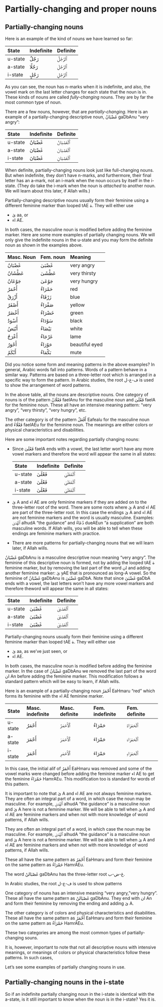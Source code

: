 # Partially-changing and proper nouns

## Partially-changing nouns

Here is an example of the kind of nouns we have learned so far:

State  | Indefinite | Definite
:------|:-----------|:---------
u-state| [رَجُلٌ]{.ar} | [ٱَلرَّجُلُ]{.ar}
a-state| [رَجُلًا]{.ar}| [ٱَلرَّجُلَ]{.ar}
i-state| [رَجُلٍ]{.ar} | [ٱَلرَّجُلِ]{.ar}

As you can see, the noun has [n]{.trn}-marks when it is indefinite, and also, the vowel mark on the last letter changes for each state that the noun is in. These kinds of nouns are called _fully-changing_ nouns. They are by far the most common type of noun.

There are a few nouns, however, that are _partially-changing_. Here is an example of a partially-changing descriptive noun, [غَضْبَانُ]{.ar} [gaDbAnu]{.trn} "very angry":

State  | Indefinite | Definite
:------|:-----------|:---------
u-state| [غَضْبَانُ]{.ar} | [ٱَلْغَضْبَانُ]{.ar}
a-state| [غَضْبَانَ]{.ar} | [ٱَلْغَضْبَانَ]{.ar}
i-state| [غَضْبَانَ]{.ar} | [ٱَلْغَضْبَانِ]{.ar}

When definite, partially-changing nouns look just like full-changing nouns. But when indefinite, they don't have [n]{.trn}-marks, and furthermore, their final letter has an [a]{.trn}-mark, not an [i]{.trn}-mark when the noun occurs by itself in the i-state. (They do take the [i]{.trn}-mark when the noun is _attached_ to another noun. We will learn about this later, if Allah wills.)

Partially-changing descriptive nouns usually form their feminine using a different feminine marker than looped [tAE]{.trn} [ة]{.ar}. They will either use 

+ [ىٰ]{.ar} [aa]{.trn}, or
+ [اء]{.ar} [AE]{.trn}.

In both cases, the masculine noun is modified before adding the feminine marker. 
Here are some more examples of partially changing nouns. We will only give the indefinite nouns in the u-state and you may form the definite noun as shown in the examples above.

Masc. Noun | Fem. noun | Meaning
:-----------|:-------------|:------------
[غَضْبَانُ]{.ar} | [غَضْبَىٰ]{.ar}   | very angry
[عَطْشَانُ]{.ar} | [عَطْشَىٰ]{.ar}   | very thirsty
[جَوْعَانُ]{.ar} | [جَوْعَىٰ]{.ar}   | very hungry
[أَحْمَرُ]{.ar}  | [حَمْرَاءُ]{.ar}  | red
[أَزْرَقُ]{.ar}  | [زَرْقَاءُ]{.ar}  | blue
[أَصْفَرُ]{.ar}  | [صَفْرَاءُ]{.ar}  | yellow
[أَخْضَرُ]{.ar}  | [خَضْرَاءُ]{.ar}  | green
[أَسْوَدُ]{.ar}  | [سَوْدَاءُ]{.ar}  | black
[أَبْيَضُ]{.ar}  | [بَيْضَاءُ]{.ar}  | white
[أَعْرَجُ]{.ar}  | [عَرْجَاءُ]{.ar}  | lame
[أَحْوَرُ]{.ar}  | [حَوْرَاءُ]{.ar}  | beautiful eyed
[أَبْكَمُ]{.ar}  | [بَكْمَاءُ]{.ar}  | mute

Did you notice some form and meaning patterns in the above examples? In general, Arabic words fall into patterns. Words of a pattern behave in a similar way. Patterns are based on a three-letter root which is arranged in a specific way to form the pattern. In Arabic studies, the root [ف-ع-ل]{.ar} is used to show the arrangement of word patterns.

In the above table, all the nouns are descriptive nouns. One category of nouns is of the pattern [فَعْلَانُ]{.ar} [faelAnu]{.trn} for the masculine noun and [فَعْلَىٰ]{.ar} [faelA]{.trn} for the feminine noun. These all have an intensive meaning pattern: "very angry", "very thirsty", "very hungry", etc.

The other category is of the pattern [أَفْعَلُ]{.ar} [Eafealu]{.trn} for the masculine noun and [فَعْلَاءُ]{.ar} [faelAEu]{.trn} for the feminine noun. The meanings are either colors or physical characteristics and disabilities. 

Here are some important notes regarding partially changing nouns:

+ Since [فَعْلَىٰ]{.ar} [faelA]{.trn} ends with a vowel, the last letter won't have any more vowel markers and therefore the word will appear the same in all states:

  State  | Indefinite | Definite
  :------|:-----------|:---------
  u-state| [فَعْلَىٰ]{.ar} | [ٱَلْفَعْلَىٰ]{.ar}
  a-state| [فَعْلَىٰ]{.ar} | [ٱَلْفَعْلَىٰ]{.ar}
  i-state| [فَعْلَىٰ]{.ar} | [ٱَلْفَعْلَىٰ]{.ar}

+ [ىٰ]{.ar} [A]{.trn} and [اء]{.ar} [AE]{.trn} are only feminine markers if they are added on to the three-letter root of the word. There are some roots where [ىٰ]{.ar} [A]{.trn} and [اء]{.ar} [AE]{.trn} are part of the three-letter root. In this case the endings [ىٰ]{.ar} [A]{.trn} and [اء]{.ar} [AE]{.trn} are not feminine markers and the word is usually masculine. Examples: [ٱَلْهُدَىٰ]{.ar} [alhudA]{.trn} "the guidance" and [دُعَاءٌ]{.ar} [dueAEun]{.trn} "a supplication" are both masculine words. If Allah wills, you will be able to tell when these endings are feminine markers with practice.

+ There are more patterns for partially-changing nouns that we will learn later, if Allah wills.

[غَضْبَانُ]{.ar} [gaDbAnu]{.trn} is a masculine descriptive noun meaning "very angry". The feminine of this descriptive noun is formed, not by adding the looped [tAE]{.trn} [ة]{.ar} feminine marker, but by removing the last part of the word [ان]{.ar} and adding another feminine marker: [ىٰ]{.ar} [yAE]{.trn} that is pronounced as long-[A]{.trn} vowel. So the feminine of [غَضْبَانُ]{.ar} [gaDbAnu]{.trn} is [غَضْبَىٰ]{.ar} [gaDbA]{.trn}. Note that since [غَضْبَىٰ]{.ar} [gaDbA]{.trn} ends with a vowel, the last letters won't have any more vowel markers and therefore theword will appear the same in all states:

State  | Indefinite | Definite
:------|:-----------|:---------
u-state| [غَضْبَىٰ]{.ar} | [ٱَلْغَضْبَىٰ]{.ar}
a-state| [غَضْبَىٰ]{.ar} | [ٱَلْغَضْبَىٰ]{.ar}
i-state| [غَضْبَىٰ]{.ar} | [ٱَلْغَضْبَىٰ]{.ar}

Partially-changing nouns usually form their feminine using a different feminine marker than looped [tAE]{.trn} [ة]{.ar}. They will either use 

+ [ىٰ]{.ar} [aa]{.trn}, as we've just seen, or
+ [اء]{.ar} [AE]{.trn}.

In both cases, the masculine noun is modified before adding the feminine marker. In the case of [غَضْبَانُ]{.ar} [gaDbAnu]{.trn} we removed the last part of the word [ان]{.ar} [An]{.trn} before adding the feminine marker. This modification follows a standard pattern which will be easy to learn, if Allah wills.

Here is an example of a partially-changing noun [أَحْمَرُ]{.ar} [EaHmaru]{.trn} "red" which forms its feminine with the [اء]{.ar} [AE]{.trn} feminine marker.

State  | Masc. indefinite | Masc. definite | Fem. indefinite | Fem. definite |
:------|:-----------|:-----------|:-----------|:-----------
u-state| [أَحْمَرُ]{.ar} | [ٱَلْأَحْمَرُ]{.ar}| [حَمْرَاءُ]{.ar} | [ٱَلْحَمْرَاءُ]{.ar}
a-state| [أَحْمَرَ]{.ar} | [ٱَلْأَحْمَرَ]{.ar}| [حَمْرَاءَ]{.ar} | [ٱَلْحَمْرَاءَ]{.ar}
i-state| [أَحْمَرَ]{.ar} | [ٱَلْأَحْمَرِ]{.ar}| [حَمْرَاءَ]{.ar} | [ٱَلْحَمْرَاءِ]{.ar}

In this case, the initial [alif]{.trn} of [أَحْمَرُ]{.ar} [EaHmaru]{.trn} was removed and some of the vowel marks were changed before adding the feminine marker [اء]{.ar} [AE]{.trn} to get the feminine [حَمْرَاءُ]{.ar} [HamrAEu]{.trn}. This modification too is standard for words of this pattern.

It is important to note that [ىٰ]{.ar} [A]{.trn} and [اء]{.ar} [AE]{.trn} are not always feminine markers. They are often an integral part of a word, in which case the noun may be masculine. For example, [ٱَلْهُدَىٰ]{.ar} [alhudA]{.trn} "the guidance" is a masculine noun and [ىٰ]{.ar} [A]{.trn} here is not a feminine marker. We will be able to tell when [ىٰ]{.ar} [A]{.trn} and [اء]{.ar} [AE]{.trn} are feminine markers and when not with more knowledge of word patterns, if Allah wills.


They are often an integral part of a word, in which case the noun may be masculine. For example, [ٱَلْهُدَىٰ]{.ar} [alhudA]{.trn} "the guidance" is a masculine noun and [ىٰ]{.ar} [A]{.trn} here is not a feminine marker. We will be able to tell when [ىٰ]{.ar} [A]{.trn} and [اء]{.ar} [AE]{.trn} are feminine markers and when not with more knowledge of word patterns, if Allah wills.

These all have the same pattern as [أَحْمَرُ]{.ar} [EaHmaru]{.trn} and form their feminine on the same pattern as [حَمْرَاءُ]{.ar} [HamrAEu]{.trn}.


The word [غَصْبَالنُ]{.ar} [gaDbAnu]{.trn} has the three-letter root [غ-ض-ب]{.ar}.

In Arabic studies, the root [ف-ع-ل]{.ar} is used to show patterns

One category of nouns has an intensive meaning "very angry, "very hungry". These all have the same pattern as [غَصْبَالنُ]{.ar} [gaDbAnu]{.trn}. They end with [ان]{.ar} [An]{.trn} and form their feminine by removing the ending and adding [ىٰ]{.ar} [A]{.trn}.

The other category is of colors and physical characteristics and disabilities. These all have the same pattern as [أَحْمَرُ]{.ar} [EaHmaru]{.trn} and form their feminine on the same pattern as [حَمْرَاءُ]{.ar} [HamrAEu]{.trn}.

These two categories are among the most common types of partially-changing souns. 

It is, however, important to note that not all descriptive nouns with intensive meanings, or meanings of colors or physical characteristics follow these patterns. In such cases,

Let's see some examples of partially changing nouns in use.

## Partially-changing nouns in the i-state

So if an indefinite partially changing noun in the i-state is identical with the a-state, is it still important to know when the noun is in the i-state? Yes it is.
